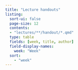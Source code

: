 ```yaml
---
title: "Lecture handouts"
listing:
  sort-ui: false
  page-size: 12
  contents:
  - "lectures/**/handout/*.qmd"
  type: table
  fields: [week, title, author]
  field-display-names:
    week: "Week"
  sort:
    - "week"
---
```



